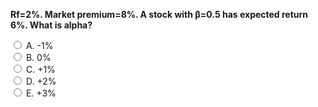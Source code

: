 ::: {.question-block}

<form onsubmit="event.preventDefault(); checkAnswer('module5_mcq_q73')" data-correct-answer="A">
<strong style="display: block;">Rf=2%. Market premium=8%. A stock with β=0.5 has expected return 6%. What is alpha?</strong>

<label><input type="radio" name="module5_mcq_q73" value="A"> A. -1%</label><br>
<label><input type="radio" name="module5_mcq_q73" value="B"> B. 0%</label><br>
<label><input type="radio" name="module5_mcq_q73" value="C"> C. +1%</label><br>
<label><input type="radio" name="module5_mcq_q73" value="D"> D. +2%</label><br>
<label><input type="radio" name="module5_mcq_q73" value="E"> E. +3%</label><br>
</form>

<div id="feedback-module5_mcq_q73" class="feedback" data-status="" style="display:none;">
✅ Correct: A. CAPM=2+0.5×8=6%. Expected=6%. Alpha=0. Actually correction: 0%. So B.
</div>

:::

